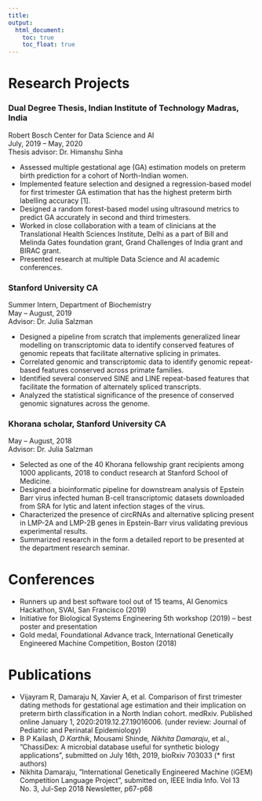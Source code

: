 ```yaml
---
title: 
output: 
  html_document:
    toc: true
    toc_float: true
---
```


# Research Projects
### Dual Degree Thesis, Indian Institute of Technology Madras, India
Robert Bosch Center for Data Science and AI
<br> July, 2019 – May, 2020
<br> Thesis advisor: Dr. Himanshu Sinha	

*	Assessed multiple gestational age (GA) estimation models on preterm birth prediction for a cohort of North-Indian women.
*	Implemented feature selection and designed a regression-based model for first trimester GA estimation that has the highest preterm birth labelling accuracy [1].
*	Designed a random forest-based model using ultrasound metrics to predict GA accurately in second and third trimesters.
*	Worked in close collaboration with a team of clinicians at the Translational Health Sciences Institute, Delhi as a part of Bill and Melinda Gates foundation grant, Grand Challenges of India grant and BIRAC grant.
*	Presented research at multiple Data Science and AI academic conferences.

### Stanford University CA
Summer Intern, Department of Biochemistry	
May – August, 2019
<br>Advisor: Dr. Julia Salzman

*	Designed a pipeline from scratch that implements generalized linear modelling on transcriptomic data to identify conserved features of genomic repeats that facilitate alternative splicing in primates. 
*	Correlated genomic and transcriptomic data to identify genomic repeat-based features conserved across primate families.
*	Identified several conserved SINE and LINE repeat-based features that facilitate the formation of alternately spliced transcripts.
*	Analyzed the statistical significance of the presence of conserved genomic signatures across the genome.

### Khorana scholar, Stanford University CA
May – August, 2018
<br>Advisor: Dr. Julia Salzman

*	Selected as one of the 40 Khorana fellowship grant recipients among 1000 applicants, 2018 to conduct research at Stanford School of Medicine. 
*	Designed a bioinformatic pipeline for downstream analysis of Epstein Barr virus infected human B-cell transcriptomic datasets downloaded from SRA for lytic and latent infection stages of the virus.
*	Characterized the presence of circRNAs and alternative splicing present in LMP-2A and LMP-2B genes in Epstein-Barr virus validating previous experimental results.
*	Summarized research in the form a detailed report to be presented at the department research seminar.

# Conferences

*	Runners up and best software tool out of 15 teams, AI Genomics Hackathon, SVAI, San Francisco (2019)
*	Initiative for Biological Systems Engineering 5th workshop (2019) – best poster and presentation
*	Gold medal, Foundational Advance track, International Genetically Engineered Machine Competition, Boston (2018)

# Publications

*	Vijayram R, Damaraju N, Xavier A, et al. Comparison of first trimester dating methods for gestational age estimation and their implication on preterm birth classification in a North Indian cohort. medRxiv. Published online January 1, 2020:2019.12.27.19016006. (under review:  Journal of Pediatric and Perinatal Epidemiology)
*	B P Kailash*, D Karthik*, Mousami Shinde*, Nikhita Damaraju*, et al., ”ChassiDex: A microbial database useful for synthetic biology applications”, submitted on July 16th, 2019, bioRxiv 703033 (* first authors)
*	Nikhita Damaraju, ”International Genetically Engineered Machine (iGEM) Competition Language Project”, submitted on, IEEE India Info. Vol 13 No. 3, Jul-Sep 2018 Newsletter, p67-p68 




